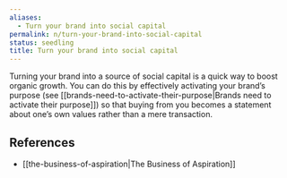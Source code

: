 ```yaml
---
aliases:
  - Turn your brand into social capital
permalink: n/turn-your-brand-into-social-capital
status: seedling
title: Turn your brand into social capital
---
```

Turning your brand into a source of social capital is a quick way to boost organic growth. You can do this by effectively activating your brand’s purpose (see [[brands-need-to-activate-their-purpose|Brands need to activate their purpose]]) so that buying from you becomes a statement about one’s own values rather than a mere transaction.

## References

- [[the-business-of-aspiration|The Business of Aspiration]]
